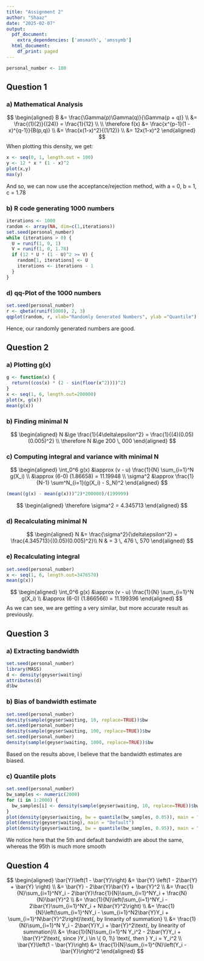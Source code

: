 ```yaml
---
title: "Assignment 2"
author: "Shaaz"
date: "2025-02-07"
output:
  pdf_document:
    extra_dependencies: ['amsmath', 'amssymb']
  html_document:
    df_print: paged
---
```


```r
personal_number <- 180
```

## Question 1

### a) Mathematical Analysis

$$
\begin{aligned}
  B &= \frac{\Gamma(p)\Gamma(q)}{\Gamma(p + q)} \\
  &= \frac{(1)(2)}{(24)} = \frac{1}{12} \\ \\
  \therefore f(x) &= \frac{x^{p-1}(1 - x)^{q-1}}{B(p,q)} \\
  &= \frac{x(1-x)^2}{(1/12)} \\ 
  &= 12x(1-x)^2
\end{aligned}
$$
When plotting this density, we get:
```r
x <- seq(0, 1, length.out = 100)
y <- 12 * x * (1 - x)^2
plot(x,y)
max(y)
```
And so, we can now use the acceptance/rejection method, with a = 0, b = 1, c = 1.78

### b) R code generating 1000 numbers

```r
iterations <- 1000
random <- array(NA, dim=c(1,iterations))
set.seed(personal_number)
while (iterations > 0) {
  U = runif(1, 0, 1)
  V = runif(1, 0, 1.78)
  if (12 * U * (1 - U)^2 >= V) {
    random[1, iterations] <- U
    iterations <- iterations - 1
  }
}
```

### d) qq-Plot of the 1000 numbers

```r
set.seed(personal_number)
r <- qbeta(runif(1000), 2, 3)
qqplot(random, r, xlab="Randomly Generated Numbers", ylab ="Quantile")
```
Hence, our randomly generated numbers are good.

## Question 2

### a) Plotting g(x)
```r
g <- function(x) {
  return((cos(x) * (2 - sin(floor(x^2))))^2)
}
x <- seq(1, 6, length.out=200000)
plot(x, g(x))
mean(g(x))
```

### b) Finding minimal N

$$
\begin{aligned}
N &\ge \frac{1}{4\delta\epsilon^2} = \frac{1}{(4)(0.05)(0.005)^2} \\
\therefore N &\ge 200 \, 000
\end{aligned}
$$

### c) Computing integral and variance with minimal N

$$
\begin{aligned}
\int_0^6 g(x) &\approx (v - u) \frac{1}{N} \sum_{i=1}^N g(X_i) \\
&\approx (6-0) (1.86658) = 11.19948 \\
\sigma^2 &\approx \frac{1}{N-1} \sum^N_{i=1}(g(X_i) - S_N)^2
\end{aligned}
$$
```r
(mean((g(x) - mean(g(x)))^2)*200000)/(199999)
```
$$
\begin{aligned}
\therefore \sigma^2 = 4.345713
\end{aligned}
$$

### d) Recalculating minimal N

$$
\begin{aligned}
N &= \frac{\sigma^2}{\delta\epsilon^2} = \frac{4.345713}{(0.05)(0.005)^2}\\
N & = 3 \, 476 \, 570
\end{aligned}
$$

### e) Recalculating integral

```r
set.seed(personal_number)
x <- seq(1, 6, length.out=3476570)
mean(g(x))
```
$$
\begin{aligned}
\int_0^6 g(x) &\approx (v - u) \frac{1}{N} \sum_{i=1}^N g(X_i) \\
&\approx (6-0) (1.866566) = 11.199396
\end{aligned}
$$
As we can see, we are getting a very similar, but more accurate result as previously.


## Question 3

### a) Extracting bandwidth

```r
set.seed(personal_number)
library(MASS)
d <- density(geyser$waiting)
attributes(d)
d$bw
```

### b) Bias of bandwidth estimate

```r
set.seed(personal_number)
density(sample(geyser$waiting, 10, replace=TRUE))$bw
set.seed(personal_number)
density(sample(geyser$waiting, 100, replace=TRUE))$bw
set.seed(personal_number)
density(sample(geyser$waiting, 1000, replace=TRUE))$bw
```
Based on the results above, I believe that the bandwidth estimates are biased.

### c) Quantile plots

```r
set.seed(personal_number)
bw_samples <- numeric(2000)
for (i in 1:2000) {
  bw_samples[i] <- density(sample(geyser$waiting, 10, replace=TRUE))$bw
}
plot(density(geyser$waiting, bw = quantile(bw_samples, 0.05)), main = "5th Quantile")
plot(density(geyser$waiting), main = "Default")
plot(density(geyser$waiting, bw = quantile(bw_samples, 0.95)), main = "95th Quantile")
```
We notice here that the 5th and default bandwidth are about the same, whereas the 95th is much more smooth

## Question 4
$$
\begin{aligned}
  \bar{Y}\left(1 - \bar{Y}\right) &= \bar{Y} \left(1 - 2\bar{Y} + \bar{Y} \right) \\
  &= \bar{Y} - 2\bar{Y}\bar{Y} + \bar{Y}^2 \\
  &= \frac{1}{N}\sum_{i=1}^NY_i - 2\bar{Y}\frac{1}{N}\sum_{i=1}^NY_i + \frac{N}{N}\bar{Y}^2 \\
  &= \frac{1}{N}\left(\sum_{i=1}^NY_i - 2\bar{Y}\sum_{i=1}^NY_i + N\bar{Y}^2\right) \\
  &= \frac{1}{N}\left(\sum_{i=1}^NY_i - \sum_{i=1}^N2\bar{Y}Y_i + \sum_{i=1}^N\bar{Y}^2\right)\text{, by linearity of summation} \\
  &= \frac{1}{N}\sum_{i=1}^N Y_i - 2\bar{Y}Y_i + \bar{Y}^2\text{, by linearity of summation}\\
  &= \frac{1}{N}\sum_{i=1}^N Y_i^2 - 2\bar{Y}Y_i + \bar{Y}^2\text{, since }Y_i \in \{ 0, 1\} \text{, then } Y_i = Y_i^2 \\
  \bar{Y}\left(1 - \bar{Y}\right) &= \frac{1}{N}\sum_{i=1}^{N}\left(Y_i - \bar{Y}\right)^2
\end{aligned}
$$